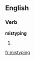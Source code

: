 ==English==

===Verb===
'''mistyping'''

# {{third-person singular of|[[mistype]]}}

[[fr:mistyping]]